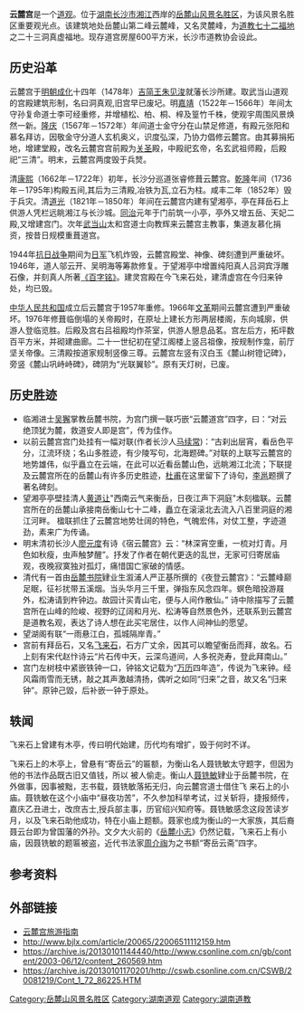 '''云麓宫'''是一个[[道观|道观]]。位于[[湖南|湖南]][[长沙|长沙市]][[湘江|湘江]]西岸的[[岳麓山|岳麓山风景名胜区]]，为该风景名胜区重要观光点。该建筑地处岳麓山第二峰云麓峰，又名灵麓峰，为[[道教|道教]][[七十二福地|七十二福地]]之二十三洞真虚福地。现存道宫房屋600平方米，长沙市道教协会设此。

==历史沿革==

云麓宫于[[明朝|明朝]][[成化|成化]]十四年（1478年）[[吉简王|吉简王]][[朱见浚|朱见浚]]就藩长沙所建。取武当山道观的宫殿建筑形制，名曰洞真观,旧宫早已废圮。明[[嘉靖|嘉靖]]（1522年－1566年）年间太守孙复命道士李可经重修，并增植松、柏、桐、梓及篁竹千株，使观宇周围风景焕然一新。[[隆庆_(明朝)|隆庆]]（1567年－1572年）年间道士金守分在山禁足修道，有殿元张阳和慕名拜访，因敬金守分道人玄机奥义，识度弘深，乃协力倡修云麓宫。由其募捐拓地，增建堂殿，改名云麓宫宫前殿为[[关圣|关圣]]殿，中殿祀玄帝，名玄武祖师殿，后殿祀“三清”。明末，云麓宫两度毁于兵燹。 

清[[康熙|康熙]]（1662年－1722年）初年，长沙分巡道张睿修葺云麓宫。[[乾隆|乾隆]]年间（1736年－1795年)构殿五间,其后为三清殿,冶铁为瓦,立石为柱。咸丰二年（1852年）毁于兵灾。清[[道光|道光]]（1821年－1850年）年间在云麓宫内建有望湘亭，亭在拜岳石上供游人凭栏远眺湘江与长沙城。[[同治|同治]]元年于门前筑一小亭，亭外又增五岳、天妃二殿,又增建宫门。次年[[武当山|武当山]]太和宫道士向教辉来云麓宫主教事，集道友慕化捐资，按昔日规模重葺道宫。

1944年[[抗日战争_(中国)|抗日战争]]期间为[[日军|日军]]飞机炸毁，云麓宫殿堂、神像、碑刻遭到严重破坏。1946年，道人邬云开、吴明海等筹款修复。于望湘亭中增置纯阳真人吕洞宾浮雕石像，并刻真人所著[[《百字铭》|《百字铭》]]。建灵宫殿在今飞来石处，建清虚宫在今归来钟处，均已毁。

[[中华人民共和国|中华人民共和国]]成立后云麓宫于1957年重修。1966年[[文化大革命|文革]]期间云麓宫遭到严重破坏。1976年修葺临倒塌的关帝殿时，在原址上建长方形两层楼阁，东向城廓，供游人登临览胜。后殿及宫右吕祖殿均作茶室，供游人憩息品茗。宫左后方，拓坪数百平方米，并砌建曲廊。二十一世纪初在望江阁楼上竖吕祖像，按规制作龛，前厅坚关帝像。三清殿按道家规制竖像三尊。云麓宫左竖有汉白玉《麓山树镫记碑》，旁竖《麓山巩峙峙碑》，碑阴为“光联翼轸”。原有天灯树，已废。

==历史胜迹==
*临湘进士[[吴獬|吴獬]]掌教岳麓书院，为宫门撰一联巧嵌“云麓道宫”四字，曰：“对云绝顶犹为麓，救道安人即是宫”，传为佳作。
*以前云麓宫宫门处挂有一幅对联(作者长沙人[[马续常|马续常]])：“古刹出层宵，看岳色平分，江流环绕；名山多胜迹，有少陵写句，北海题碑。”对联的上联写云麓宫的地势雄伟，似乎矗立在云端，在此可以近看岳麓山色，远眺湘江北流；下联提及云麓宫所在的岳麓山有许多历史胜迹，[[杜甫|杜甫]]在这里留下了诗句，[[李邕|李邕]]题撰了著名碑刻。
*望湘亭亭壁挂清人[[黄道让|黄道让]]"西南云气来衡岳，日夜江声下洞庭"木刻楹联。云麓宫所在的岳麓山承接南岳衡山七十二峰，矗立在滚滚北去流入八百里洞庭的湘江河畔。 楹联抓住了云麓宫地势壮阔的特色，气魄宏伟，对仗工整，字迹道劲，素来广为传诵。
*明末清初长沙人[[廖元度|廖元度]]有诗《宿云麓宫》云：“林深宵空重，一梳对灯青。月色如秋瘦，虫声触梦醒”。抒发了作者在朝代更迭的乱世，无家可归寄居庙观，夜晚寂寞独对孤灯，痛惜国亡家破的情感。
*清代有一首由[[岳麓书院|岳麓书院]]肄业生溆浦人严正基所撰的《夜登云麓宫》：“云麓峰巅足眠，征衫扰带五溪烟。当头华月三千里，弹指东风念四年。螟色暗投游屐外，松涛请到杵钟边。故园计买青山宅，便与人间作散仙。” 诗中除描写了云麓宫所在山峰的险峻、视野的辽阔和月光、松涛等自然景色外，还联系到云麓宫是道教名观，表达了诗人想在此买宅居住，以作人间神仙的愿望。
*望湖阁有联“一雨悬江白，孤城隔岸青。”
*宫前有拜岳石，又名[[飞来石|飞来石]]，石方广丈余，因其可以瞻望衡岳而拜，故名。石上刻有宋代赵忭诗云“片石传中天，云深鸟道间，人多祝尧寿，登此拜南山。”
*宫门左树枝中紧嵌铁钟一口，钟铭文记载为“[[万历|万历]]四年造”，传说为飞来钟。经风霜雨雪而无锈，敲之其声激越清扬，偶听之如同“归来”之音，故又名“归来钟”。原钟己毀，后补嵌一钟于原处。

== 轶闻 ==
飞来石上曾建有木亭，传曰明代始建，历代均有增扩，毁于何时不详。

飞来石上的木亭上，曾悬有“寄岳云”的匾额，为衡山名人聂铣敏太守题字，但因为他的书法作品既古旧又值钱，所以 被人偷走。衡山人[[聂铣敏|聂铣敏]]肄业于岳麓书院，在外做事，因事被黜，志书载，聂铣敏落拓无归，向云麓宫道士借住飞 来石上的小庙。聂铣敏在这个小庙中“昼夜功苦”，不久参加科举考试，过关斩将，捷报频传，嘉庆乙丑进士，改庶吉士,授兵部主事，历官绍兴知府等。聂铣敏感念这段苦读岁月，以及飞来石助他成功，特在小庙上题额。聂家也成为衡山的一大家族，其后裔聂云台即为曾国藩的外孙。文夕大火前的《[[岳麓小志|岳麓小志]]》仍然记载，飞来石上有小庙，因聂铣敏的题匾被盗，近代书法家[[周介祹|周介祹]]为之书额“寄岳云斋”四字。

== 参考资料 ==
{{reflist}}

== 外部链接 ==
* [https://web.archive.org/web/20100310115219/http://www.17u.com/destination/s_detail_1982.html 云麓宫旅游指南]
* http://www.bjlx.com/article/20065/22006511112159.htm{{Wayback|url=http://www.bjlx.com/article/20065/22006511112159.htm |date=20201116084809 }}
* https://archive.is/20130101144440/http://www.csonline.com.cn/gb/content/2003-06/12/content_260569.htm
* https://archive.is/20130101170201/http://cswb.csonline.com.cn/CSWB/20081219/Cont_1_72_86225.HTM

{{长沙文物}}

{{coord|28.18342|N|112.939938|E|format=dms|region:CN_type:landmark|display=title}}

{{DEFAULTSORT:Yun云麓宫}}
[[Category:岳麓山风景名胜区|Category:岳麓山风景名胜区]]
[[Category:湖南道观|Category:湖南道观]]
[[Category:湖南道教|Category:湖南道教]]